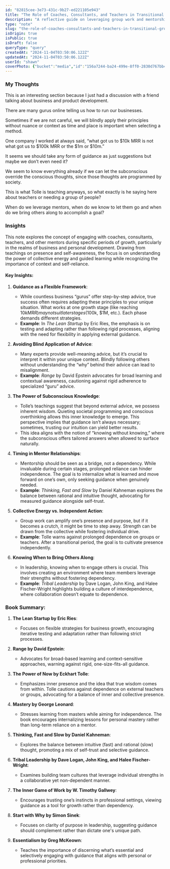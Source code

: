 ```yaml
---
id: "82815cee-3e73-431c-9b27-ed221105e943"
title: "The Role of Coaches, Consultants, and Teachers in Transitional Growth"
description: "A reflective guide on leveraging group work and mentorship in business and personal development without fostering dependency. Examines when to embrace guidance and when to rely on inner wisdom for growth."
type: "note"
slug: "the-role-of-coaches-consultants-and-teachers-in-transitional-growth"
isOrigin: true
isPublic: true
isDraft: false
queryType: "query"
createdAt: "2024-11-04T03:50:06.122Z"
updatedAt: "2024-11-04T03:50:06.122Z"
userId: "shawn"
coverPhoto: {"bucket":"media","id":"156a7244-ba24-499e-8ff0-2830d767bb42","path":"156a7244-ba24-499e-8ff0-2830d767bb42.jpeg","url":"https://files.oaiusercontent.com/file-8YxdBEI1dQddFfEKMjQftp6B?se=2024-11-03T22%3A55%3A03Z&sp=r&sv=2024-08-04&sr=b&rscc=max-age%3D299%2C%20immutable%2C%20private&rscd=attachment%3B%20filename%3D25D9A5C3-E63F-4099-B27C-131131C437B8.jpeg&sig=w2VrteinvPJhzwJFll/6f1ZDBpT6Om8nzqxFs0OLhlo%3D","alt":"25D9A5C3-E63F-4099-B27C-131131C437B8.jpeg","caption":"","category":"default"}
---
```


### My Thoughts

This is an interesting section because I just had a discussion with a friend talking about business and product development.

There are many gurus online telling us how to run our businesses.

Sometimes if we are not careful, we will blindly apply their principles without nuance or context as time and place is important when selecting a method.

One company I worked at always said, “what got us to $10k MRR is not what got us to $100k MRR or the $1m or $10m.”

It seems we should take any form of guidance as just suggestions but maybe we don’t even need it?

We seem to know everything already if we can let the subconscious override the conscious thoughts, since those thoughts are programmed by society.

This is what Tolle is teaching anyways, so what exactly is he saying here about teachers or needing a group of people?

When do we leverage mentors, when do we know to let them go and when do we bring others along to accomplish a goal?

### Insights

This note explores the concept of engaging with coaches, consultants, teachers, and other mentors during specific periods of growth, particularly in the realms of business and personal development. Drawing from teachings on presence and self-awareness, the focus is on understanding the power of collective energy and guided learning while recognizing the importance of context and self-reliance.

#### Key Insights:

1. **Guidance as a Flexible Framework**:
   - While countless business “gurus” offer step-by-step advice, true success often requires adapting these principles to your unique situation. What works at one growth stage (like reaching $10k MRR) may not suit later stages ($100k, $1M, etc.). Each phase demands different strategies.
   - **Example**: In *The Lean Startup* by Eric Ries, the emphasis is on testing and adapting rather than following rigid processes, aligning with the need for flexibility in applying external guidance.

2. **Avoiding Blind Application of Advice**:
   - Many experts provide well-meaning advice, but it’s crucial to interpret it within your unique context. Blindly following others without understanding the “why” behind their advice can lead to misalignment.
   - **Example**: *Range* by David Epstein advocates for broad learning and contextual awareness, cautioning against rigid adherence to specialized “guru” advice.

3. **The Power of Subconscious Knowledge**:
   - Tolle’s teachings suggest that beyond external advice, we possess inherent wisdom. Quieting societal programming and conscious overthinking allows this inner knowledge to emerge. This perspective implies that guidance isn’t always necessary; sometimes, trusting our intuition can yield better results.
   - This idea aligns with the notion of “knowing without knowing,” where the subconscious offers tailored answers when allowed to surface naturally.

4. **Timing in Mentor Relationships**:
   - Mentorship should be seen as a bridge, not a dependency. While invaluable during certain stages, prolonged reliance can hinder independence. The goal is to internalize what is learned and move forward on one’s own, only seeking guidance when genuinely needed.
   - **Example**: *Thinking, Fast and Slow* by Daniel Kahneman explores the balance between rational and intuitive thought, advocating for measured guidance alongside self-trust.

5. **Collective Energy vs. Independent Action**:
   - Group work can amplify one’s presence and purpose, but if it becomes a crutch, it might be time to step away. Strength can be drawn from the collective while fostering individual drive.
   - **Example**: Tolle warns against prolonged dependence on groups or teachers. After a transitional period, the goal is to cultivate presence independently.

6. **Knowing When to Bring Others Along**:
   - In leadership, knowing when to engage others is crucial. This involves creating an environment where team members leverage their strengths without fostering dependency.
   - **Example**: *Tribal Leadership* by Dave Logan, John King, and Halee Fischer-Wright highlights building a culture of interdependence, where collaboration doesn’t equate to dependence.

### Book Summary:

1. **The Lean Startup by Eric Ries**:
   - Focuses on flexible strategies for business growth, encouraging iterative testing and adaptation rather than following strict processes.
  
2. **Range by David Epstein**:
   - Advocates for broad-based learning and context-sensitive approaches, warning against rigid, one-size-fits-all guidance.

3. **The Power of Now by Eckhart Tolle**:
   - Emphasizes inner presence and the idea that true wisdom comes from within. Tolle cautions against dependence on external teachers or groups, advocating for a balance of inner and collective presence.

4. **Mastery by George Leonard**:
   - Stresses learning from masters while aiming for independence. The book encourages internalizing lessons for personal mastery rather than long-term reliance on a mentor.

5. **Thinking, Fast and Slow by Daniel Kahneman**:
   - Explores the balance between intuitive (fast) and rational (slow) thought, promoting a mix of self-trust and selective guidance.

6. **Tribal Leadership by Dave Logan, John King, and Halee Fischer-Wright**:
   - Examines building team cultures that leverage individual strengths in a collaborative yet non-dependent manner.

7. **The Inner Game of Work by W. Timothy Gallwey**:
   - Encourages trusting one’s instincts in professional settings, viewing guidance as a tool for growth rather than dependency.

8. **Start with Why by Simon Sinek**:
   - Focuses on clarity of purpose in leadership, suggesting guidance should complement rather than dictate one's unique path.

9. **Essentialism by Greg McKeown**:
   - Teaches the importance of discerning what’s essential and selectively engaging with guidance that aligns with personal or professional priorities.
